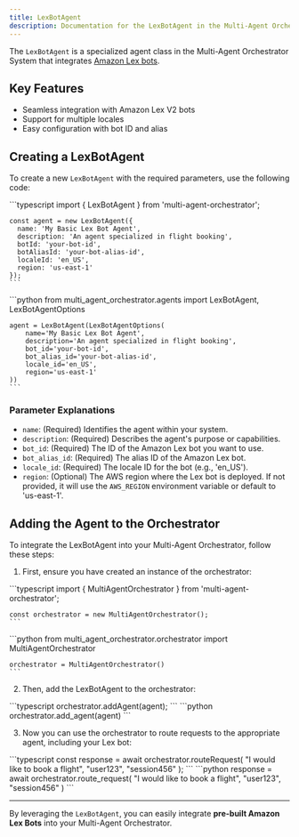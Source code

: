 ```yaml
---
title: LexBotAgent
description: Documentation for the LexBotAgent in the Multi-Agent Orchestrator System
---
```


The `LexBotAgent` is a specialized agent class in the Multi-Agent Orchestrator System that integrates [Amazon Lex bots](https://aws.amazon.com/lex/).

## Key Features

- Seamless integration with Amazon Lex V2 bots
- Support for multiple locales
- Easy configuration with bot ID and alias

## Creating a LexBotAgent

To create a new `LexBotAgent` with the required parameters, use the following code:


<Tabs syncKey="runtime">
  <TabItem label="TypeScript" icon="seti:typescript" color="blue">
    ```typescript
    import { LexBotAgent } from 'multi-agent-orchestrator';

    const agent = new LexBotAgent({
      name: 'My Basic Lex Bot Agent',
      description: 'An agent specialized in flight booking',
      botId: 'your-bot-id',
      botAliasId: 'your-bot-alias-id',
      localeId: 'en_US',
      region: 'us-east-1'
    });
    ```
  </TabItem>
  <TabItem label="Python" icon="seti:python">
    ```python
    from multi_agent_orchestrator.agents import LexBotAgent, LexBotAgentOptions

    agent = LexBotAgent(LexBotAgentOptions(
        name='My Basic Lex Bot Agent',
        description='An agent specialized in flight booking',
        bot_id='your-bot-id',
        bot_alias_id='your-bot-alias-id',
        locale_id='en_US',
        region='us-east-1'
    ))
    ```
  </TabItem>
</Tabs>

### Parameter Explanations

- `name`: (Required) Identifies the agent within your system.
- `description`: (Required) Describes the agent's purpose or capabilities.
- `bot_id`: (Required) The ID of the Amazon Lex bot you want to use.
- `bot_alias_id`: (Required) The alias ID of the Amazon Lex bot.
- `locale_id`: (Required) The locale ID for the bot (e.g., 'en_US').
- `region`: (Optional) The AWS region where the Lex bot is deployed. If not provided, it will use the `AWS_REGION` environment variable or default to 'us-east-1'.

## Adding the Agent to the Orchestrator

To integrate the LexBotAgent into your Multi-Agent Orchestrator, follow these steps:

1. First, ensure you have created an instance of the orchestrator:

<Tabs syncKey="runtime">
  <TabItem label="TypeScript" icon="seti:typescript" color="blue">
    ```typescript
    import { MultiAgentOrchestrator } from 'multi-agent-orchestrator';

    const orchestrator = new MultiAgentOrchestrator();
    ```
  </TabItem>
  <TabItem label="Python" icon="seti:python">
    ```python
    from multi_agent_orchestrator.orchestrator import MultiAgentOrchestrator

    orchestrator = MultiAgentOrchestrator()
    ```
  </TabItem>
</Tabs>

2. Then, add the LexBotAgent to the orchestrator:

<Tabs syncKey="runtime">
  <TabItem label="TypeScript" icon="seti:typescript" color="blue">
    ```typescript
    orchestrator.addAgent(agent);
    ```
  </TabItem>
  <TabItem label="Python" icon="seti:python">
    ```python
    orchestrator.add_agent(agent)
    ```
  </TabItem>
</Tabs>

3. Now you can use the orchestrator to route requests to the appropriate agent, including your Lex bot:

<Tabs syncKey="runtime">
  <TabItem label="TypeScript" icon="seti:typescript" color="blue">
    ```typescript
    const response = await orchestrator.routeRequest(
      "I would like to book a flight",
      "user123",
      "session456"
    );
    ```
  </TabItem>
  <TabItem label="Python" icon="seti:python">
    ```python
    response = await orchestrator.route_request(
        "I would like to book a flight",
        "user123",
        "session456"
    )
    ```
  </TabItem>
</Tabs>


---

By leveraging the `LexBotAgent`, you can easily integrate **pre-built Amazon Lex Bots** into your Multi-Agent Orchestrator.